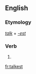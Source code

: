 ==English==

===Etymology===
''[[talk]]'' + ''[[-est]]''

===Verb===
{{head|en}}

# {{en-archaic second-person singular of|talk|lang=en}}

[[fr:talkest]]